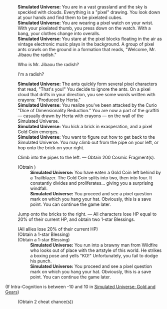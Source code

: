 {{Dialogue Start}}
:'''Simulated Universe:''' You are in a vast grassland and the sky is speckled with clouds. Everything is a "pixel" drawing. You look down at your hands and find them to be pixelated cubes.
:'''Simulated Universe:''' You are wearing a pixel watch on your wrist. With your pixelated thumb, you press down on the watch. With a bang, your clothes change into overalls.
:'''Simulated Universe:''' You stare at the pixel blocks floating in the air as vintage electronic music plays in the background. A group of pixel ants crawls on the ground in a formation that reads, "Welcome, Mr. Jibaou the radish."
:{{DIcon|Arrow}} Who is Mr. Jibaou the radish?
:{{DIcon|Arrow}} I'm a radish?
:'''Simulated Universe:''' The ants quickly form several pixel characters that read, "That's you!" You decide to ignore the ants. On a pixel cloud that drifts in your direction, you see some words written with crayons: "Produced by Herta."
:'''Simulated Universe:''' You realize you've been attacked by the Curio "Dice of Dimensionality Reduction." You are now a part of the graffiti &mdash; casually drawn by Herta with crayons &mdash; on the wall of the Simulated Universe.
:'''Simulated Universe:''' You kick a brick in exasperation, and a pixel Gold Coin emerges.
:'''Simulated Universe:''' You want to figure out how to get back to the Simulated Universe. You may climb out from the pipe on your left, or hop onto the brick on your right.
:{{DIcon|Star}} Climb into the pipes to the left. &mdash; Obtain 200 Cosmic Fragment(s).
:;(Obtain {{Item|Cosmic Fragment|20|x=200}})
::'''Simulated Universe:''' You have eaten a Gold Coin left behind by a Trailblazer. The Gold Coin splits into two, then into four. It constantly divides and proliferates... giving you a surprising windfall.
::'''Simulated Universe:''' You proceed and see a pixel question mark on which you hang your hat. Obviously, this is a save point. You can continue the game later.
:{{DIcon|Star}} Jump onto the bricks to the right. &mdash; All characters lose HP equal to 20% of their current HP, and obtain two 1-star Blessings.
:;(All allies lose 20% of their current HP)
:;(Obtain a 1-star Blessing)
:;(Obtain a 1-star Blessing)
::'''Simulated Universe:''' You run into a brawny man from Wildfire who looks out of place with the artstyle of this world. He strikes a boxing pose and yells "KO!" Unfortunately, you fail to dodge his punch.
::'''Simulated Universe:''' You proceed and see a pixel question mark on which you hang your hat. Obviously, this is a save point. You can continue the game later.
;(If Intra-Cognition is between -10 and 10 in [[Simulated Universe: Gold and Gears]])
:{{SU Special Dialogue|Erudition|Find the "Cheat Room."|Obtain 2 cheat chance(s).}}
:;(Obtain 2 cheat chance(s))
{{Dialogue End}}